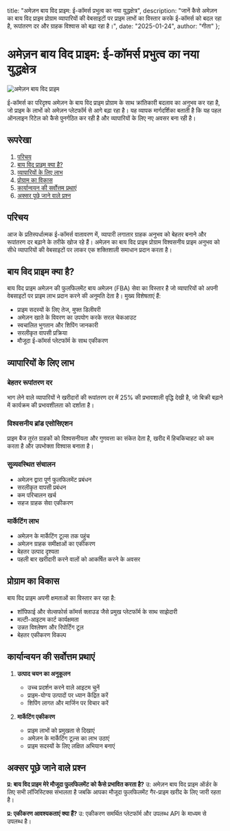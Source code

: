   title: "अमेज़न बाय विद प्राइम: ई-कॉमर्स प्रभुत्व का नया युद्धक्षेत्र",
  description: "जानें कैसे अमेज़न का बाय विद प्राइम प्रोग्राम व्यापारियों की वेबसाइटों पर प्राइम लाभों का विस्तार करके ई-कॉमर्स को बदल रहा है, रूपांतरण दर और ग्राहक विश्वास को बढ़ा रहा है।",
  date: "2025-01-24",
  author: "गीता"
};

# अमेज़न बाय विद प्राइम: ई-कॉमर्स प्रभुत्व का नया युद्धक्षेत्र

![अमेज़न बाय विद प्राइम](/images/blog/amazon-buy-with-prime.jpeg)

ई-कॉमर्स का परिदृश्य अमेज़न के बाय विद प्राइम प्रोग्राम के साथ क्रांतिकारी बदलाव का अनुभव कर रहा है, जो प्राइम के लाभों को अमेज़न प्लेटफॉर्म से आगे बढ़ा रहा है। यह व्यापक मार्गदर्शिका बताती है कि यह पहल ऑनलाइन रिटेल को कैसे पुनर्गठित कर रही है और व्यापारियों के लिए नए अवसर बना रही है।

## रूपरेखा

1. [परिचय](#परिचय)
2. [बाय विद प्राइम क्या है?](#बाय-विद-प्राइम-क्या-है)
3. [व्यापारियों के लिए लाभ](#व्यापारियों-के-लिए-लाभ)
4. [प्रोग्राम का विकास](#प्रोग्राम-का-विकास)
5. [कार्यान्वयन की सर्वोत्तम प्रथाएं](#कार्यान्वयन-की-सर्वोत्तम-प्रथाएं)
6. [अक्सर पूछे जाने वाले प्रश्न](#अक्सर-पूछे-जाने-वाले-प्रश्न)

## परिचय

आज के प्रतिस्पर्धात्मक ई-कॉमर्स वातावरण में, व्यापारी लगातार ग्राहक अनुभव को बेहतर बनाने और रूपांतरण दर बढ़ाने के तरीके खोज रहे हैं। अमेज़न का बाय विद प्राइम प्रोग्राम विश्वसनीय प्राइम अनुभव को सीधे व्यापारियों की वेबसाइटों पर लाकर एक शक्तिशाली समाधान प्रदान करता है।

## बाय विद प्राइम क्या है?

बाय विद प्राइम अमेज़न की फुलफिलमेंट बाय अमेज़न (FBA) सेवा का विस्तार है जो व्यापारियों को अपनी वेबसाइटों पर प्राइम लाभ प्रदान करने की अनुमति देता है। मुख्य विशेषताएं हैं:

- प्राइम सदस्यों के लिए तेज, मुफ्त डिलीवरी
- अमेज़न खाते के विवरण का उपयोग करके सरल चेकआउट
- स्वचालित भुगतान और शिपिंग जानकारी
- सरलीकृत वापसी प्रक्रिया
- मौजूदा ई-कॉमर्स प्लेटफॉर्म के साथ एकीकरण

## व्यापारियों के लिए लाभ

### बेहतर रूपांतरण दर
भाग लेने वाले व्यापारियों ने खरीदारों की रूपांतरण दर में 25% की प्रभावशाली वृद्धि देखी है, जो बिक्री बढ़ाने में कार्यक्रम की प्रभावशीलता को दर्शाता है।

### विश्वसनीय ब्रांड एसोसिएशन
प्राइम बैज तुरंत ग्राहकों को विश्वसनीयता और गुणवत्ता का संकेत देता है, खरीद में हिचकिचाहट को कम करता है और उपभोक्ता विश्वास बनाता है।

### सुव्यवस्थित संचालन
- अमेज़न द्वारा पूर्ण फुलफिलमेंट प्रबंधन
- सरलीकृत वापसी प्रबंधन
- कम परिचालन खर्च
- सहज ग्राहक सेवा एकीकरण

### मार्केटिंग लाभ
- अमेज़न के मार्केटिंग टूल्स तक पहुंच
- अमेज़न ग्राहक समीक्षाओं का एकीकरण
- बेहतर उत्पाद दृश्यता
- पहली बार खरीदारी करने वालों को आकर्षित करने के अवसर

## प्रोग्राम का विकास

बाय विद प्राइम अपनी क्षमताओं का विस्तार कर रहा है:

- शॉपिफाई और सेल्सफोर्स कॉमर्स क्लाउड जैसे प्रमुख प्लेटफॉर्म के साथ साझेदारी
- मल्टी-आइटम कार्ट कार्यक्षमता
- उन्नत विश्लेषण और रिपोर्टिंग टूल
- बेहतर एकीकरण विकल्प

## कार्यान्वयन की सर्वोत्तम प्रथाएं

1. **उत्पाद चयन का अनुकूलन**
   - उच्च प्रदर्शन करने वाले आइटम चुनें
   - प्राइम-योग्य उत्पादों पर ध्यान केंद्रित करें
   - शिपिंग लागत और मार्जिन पर विचार करें

2. **मार्केटिंग एकीकरण**
   - प्राइम लाभों को प्रमुखता से दिखाएं
   - अमेज़न के मार्केटिंग टूल्स का लाभ उठाएं
   - प्राइम सदस्यों के लिए लक्षित अभियान बनाएं

## अक्सर पूछे जाने वाले प्रश्न

**प्र: बाय विद प्राइम मेरे मौजूदा फुलफिलमेंट को कैसे प्रभावित करता है?**
उ: अमेज़न बाय विद प्राइम ऑर्डर के लिए सभी लॉजिस्टिक्स संभालता है जबकि आपका मौजूदा फुलफिलमेंट गैर-प्राइम खरीद के लिए जारी रहता है।

**प्र: एकीकरण आवश्यकताएं क्या हैं?**
उ: एकीकरण समर्थित प्लेटफॉर्म और उपलब्ध API के माध्यम से उपलब्ध है।